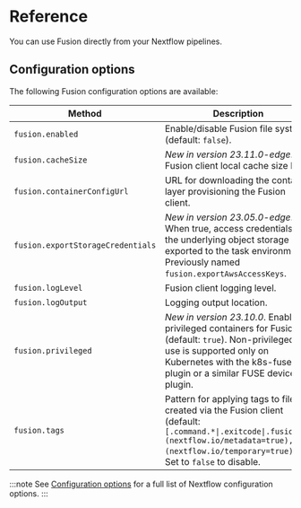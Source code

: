 # Reference

You can use Fusion directly from your Nextflow pipelines.


## Configuration options

The following Fusion configuration options are available:

| Method                            | Description                                                                                                                                                                                         |
|-----------------------------------|-----------------------------------------------------------------------------------------------------------------------------------------------------------------------------------------------------|
| `fusion.enabled`                  | Enable/disable Fusion file system (default: `false`).                                                                                                                                               |
| `fusion.cacheSize`                | _New in version 23.11.0-edge_. Fusion client local cache size limit.                                                                                                                                  |
| `fusion.containerConfigUrl`       | URL for downloading the container layer provisioning the Fusion client.                                                                                                                             |                                    
| `fusion.exportStorageCredentials` | _New in version 23.05.0-edge_. When true, access credentials for the underlying object storage are exported to the task environment. Previously named `fusion.exportAwsAccessKeys`.                   |
| `fusion.logLevel`                 | Fusion client logging level.                                                                                                                                                                        |
| `fusion.logOutput`                | Logging output location.                                                                                                                                                                            |
| `fusion.privileged`               | _New in version 23.10.0_. Enable privileged containers for Fusion (default: `true`). Non-privileged use is supported only on Kubernetes with the k8s-fuse-plugin or a similar FUSE device plugin.     |
| `fusion.tags`                     | Pattern for applying tags to files created via the Fusion client (default: `[.command.*\|.exitcode\|.fusion.*](nextflow.io/metadata=true),[*](nextflow.io/temporary=true)`). Set to `false` to disable. |

:::note
See [Configuration options](https://www.nextflow.io/docs/latest/reference/config.html#configuration-options) for a full list of Nextflow configuration options.
:::